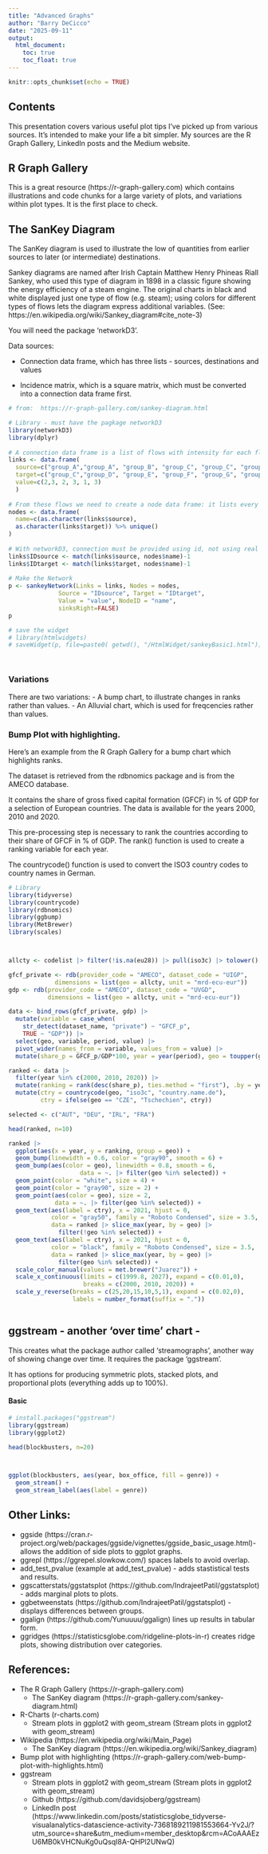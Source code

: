 ```yaml
---
title: "Advanced Graphs"
author: "Barry DeCicco"
date: "2025-09-11"
output:
  html_document:
    toc: true
    toc_float: true
---
```


```r
knitr::opts_chunk$set(echo = TRUE)
```

## Contents


This presentation covers various useful plot tips I've picked up from various sources.   It's intended to make your life a bit simpler. My sources are the R Graph Gallery, LinkedIn posts and the Medium website.


## R Graph Gallery

This is a great resource (https://r-graph-gallery.com) which contains illustrations and code chunks for a large variety of plots, and variations within plot types.  It is the first place to check.


## The SanKey Diagram

The SanKey diagram is used to illustrate the low of quantities from earlier sources to later (or intermediate) destinations.

Sankey diagrams are named after Irish Captain Matthew Henry Phineas Riall Sankey, who used this type of diagram in 1898 in a classic figure showing the energy efficiency of a steam engine. The original charts in black and white displayed just one type of flow (e.g. steam); using colors for different types of flows lets the diagram express additional variables. (See: https://en.wikipedia.org/wiki/Sankey_diagram#cite_note-3)

You will need the package 'networkD3'.

Data sources:

- Connection data frame, which has three lists - sources, destinations and values

- Incidence matrix, which is a square matrix, which must be converted into a connection data frame first.

```r

# from:  https://r-graph-gallery.com/sankey-diagram.html

# Library - must have the pagkage networkD3
library(networkD3)
library(dplyr)
 
# A connection data frame is a list of flows with intensity for each flow
links <- data.frame(
  source=c("group_A","group_A", "group_B", "group_C", "group_C", "group_E"), 
  target=c("group_C","group_D", "group_E", "group_F", "group_G", "group_H"), 
  value=c(2,3, 2, 3, 1, 3)
  )
 
# From these flows we need to create a node data frame: it lists every entities involved in the flow
nodes <- data.frame(
  name=c(as.character(links$source), 
  as.character(links$target)) %>% unique()
)
 
# With networkD3, connection must be provided using id, not using real name like in the links dataframe.. So we need to reformat it.
links$IDsource <- match(links$source, nodes$name)-1 
links$IDtarget <- match(links$target, nodes$name)-1
 
# Make the Network
p <- sankeyNetwork(Links = links, Nodes = nodes,
              Source = "IDsource", Target = "IDtarget",
              Value = "value", NodeID = "name", 
              sinksRight=FALSE)
p

# save the widget
# library(htmlwidgets)
# saveWidget(p, file=paste0( getwd(), "/HtmlWidget/sankeyBasic1.html"))




```

### Variations

There are two variations:
- A bump chart, to illustrate changes in ranks rather than values.
- An Alluvial chart, which is used for freqcencies rather than values.

### Bump Plot with highlighting.

Here's an example from the R Graph Gallery for a bump chart which highlights ranks.

The dataset is retrieved from the rdbnomics package and is from the AMECO database.

It contains the share of gross fixed capital formation (GFCF) in % of GDP for a selection of European countries. The data is available for the years 2000, 2010 and 2020.

This pre-processing step is necessary to rank the countries according to their share of GFCF in % of GDP. The rank() function is used to create a ranking variable for each year.

The countrycode() function is used to convert the ISO3 country codes to country names in German.

```r

# Library
library(tidyverse)
library(countrycode)
library(rdbnomics)
library(ggbump)
library(MetBrewer)
library(scales)



allcty <- codelist |> filter(!is.na(eu28)) |> pull(iso3c) |> tolower()

gfcf_private <- rdb(provider_code = "AMECO", dataset_code = "UIGP", 
             dimensions = list(geo = allcty, unit = "mrd-ecu-eur"))
gdp <- rdb(provider_code = "AMECO", dataset_code = "UVGD",
           dimensions = list(geo = allcty, unit = "mrd-ecu-eur"))

data <- bind_rows(gfcf_private, gdp) |> 
  mutate(variable = case_when(
    str_detect(dataset_name, "private") ~ "GFCF_p",
    TRUE ~ "GDP")) |> 
  select(geo, variable, period, value) |> 
  pivot_wider(names_from = variable, values_from = value) |> 
  mutate(share_p = GFCF_p/GDP*100, year = year(period), geo = toupper(geo))

ranked <- data |> 
  filter(year %in% c(2000, 2010, 2020)) |> 
  mutate(ranking = rank(desc(share_p), ties.method = "first"), .by = year) |> 
  mutate(ctry = countrycode(geo, "iso3c", "country.name.de"),
         ctry = ifelse(geo == "CZE", "Tschechien", ctry))

selected <- c("AUT", "DEU", "IRL", "FRA")

head(ranked, n=10)

```


```r

ranked |>
  ggplot(aes(x = year, y = ranking, group = geo)) +
  geom_bump(linewidth = 0.6, color = "gray90", smooth = 6) +
  geom_bump(aes(color = geo), linewidth = 0.8, smooth = 6,
                    data = ~. |> filter(geo %in% selected)) +
  geom_point(color = "white", size = 4) +
  geom_point(color = "gray90", size = 2) +
  geom_point(aes(color = geo), size = 2, 
             data = ~. |> filter(geo %in% selected)) +
  geom_text(aes(label = ctry), x = 2021, hjust = 0,
            color = "gray50", family = "Roboto Condensed", size = 3.5,
            data = ranked |> slice_max(year, by = geo) |> 
              filter(!geo %in% selected)) +
  geom_text(aes(label = ctry), x = 2021, hjust = 0,
            color = "black", family = "Roboto Condensed", size = 3.5,
            data = ranked |> slice_max(year, by = geo) |> 
              filter(geo %in% selected)) +
  scale_color_manual(values = met.brewer("Juarez")) +
  scale_x_continuous(limits = c(1999.8, 2027), expand = c(0.01,0),
                     breaks = c(2000, 2010, 2020)) +
  scale_y_reverse(breaks = c(25,20,15,10,5,1), expand = c(0.02,0),
                  labels = number_format(suffix = "."))



```


## ggstream - another 'over time' chart - 


This creates what the package author called 'streamographs', another way of showing change over time. It requires the package 'ggstream'.

It has options for producing symmetric plots, stacked plots, and proportional plots (everything adds up to 100%).

#### Basic

``` r
# install.packages("ggstream")
library(ggstream)
library(ggplot2)

head(blockbusters, n=20)



ggplot(blockbusters, aes(year, box_office, fill = genre)) +
  geom_stream() +
  geom_stream_label(aes(label = genre))


```

## Other Links:

- ggside (https://cran.r-project.org/web/packages/ggside/vignettes/ggside_basic_usage.html)- allows the addition of side plots to ggplot graphs.
- ggrepl (https://ggrepel.slowkow.com/) spaces labels to avoid overlap.
- add_test_pvalue (example at add_test_pvalue) - adds stastistical tests and results.
-  ggscatterstats/ggstatsplot (https://github.com/IndrajeetPatil/ggstatsplot) - adds marginal plots to plots.
- ggbetweenstats (https://github.com/IndrajeetPatil/ggstatsplot) - displays differences between groups.
- ggalign (https://github.com/Yunuuuu/ggalign) lines up results in tabular form.
- ggridges (https://statisticsglobe.com/ridgeline-plots-in-r) creates ridge plots, showing distribution over categories. 



## References:

- The R Graph Gallery (https://r-graph-gallery.com)
  - The SanKey diagram (https://r-graph-gallery.com/sankey-diagram.html)
- R-Charts (r-charts.com)
  - Stream plots in ggplot2 with geom_stream (Stream plots in ggplot2 with geom_stream)
- Wikipedia (https://en.wikipedia.org/wiki/Main_Page)
  - The SanKey diagram (https://en.wikipedia.org/wiki/Sankey_diagram)
- Bump plot with highlighting (https://r-graph-gallery.com/web-bump-plot-with-highlights.html)
- ggstream
  - Stream plots in ggplot2 with geom_stream (Stream plots in ggplot2 with geom_stream)
  - Github (https://github.com/davidsjoberg/ggstream)
  - LinkedIn post (https://www.linkedin.com/posts/statisticsglobe_tidyverse-visualanalytics-datascience-activity-7368189211981553664-Yv2J/?utm_source=share&utm_medium=member_desktop&rcm=ACoAAAEzU6MB0kVHCNuKg0uQsqI8A-QHPl2UNwQ)
  
  

